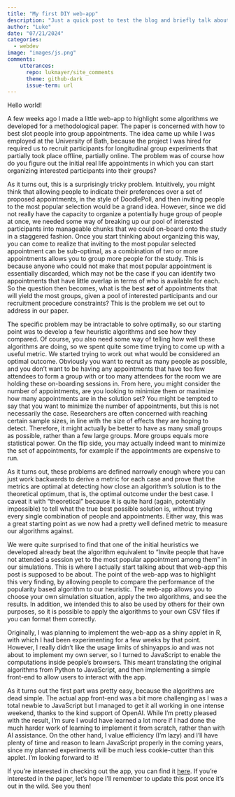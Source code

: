 ```yaml
---
title: "My first DIY web-app"
description: "Just a quick post to test the blog and briefly talk about my first ventures into JavaScript"
author: "Luke"
date: "07/21/2024"
categories:
  - webdev
image: "images/js.png"
comments:
    utterances:
      repo: lukmayer/site_comments
      theme: github-dark
      issue-term: url
---
```


Hello world!

A few weeks ago I made a little web-app to highlight some algorithms we developed for a methodological paper.
The paper is concerned with how to best slot people into group appointments.
The idea came up while I was employed at the University of Bath, because the project I was hired for required us to recruit participants for longitudinal group experiments that partially took place offline, partially online.
The problem was of course how do you figure out the initial real life appointments in which you can start organizing interested participants into their groups?

As it turns out, this is a surprisingly tricky problem. Intuitively, you might think that allowing people to indicate their preferences over a set of proposed appointments, in the style of DoodlePoll, and then inviting people to the most popular selection would be a grand idea. However, since we did not really have the capacity to organize a potentially huge group of people at once, we needed some way of breaking up our pool of interested participants into manageable chunks that we could on-board onto the study in a staggered fashion. Once you start thinking about organizing this way, you can come to realize that inviting to the most popular selected appointment can be sub-optimal, as a combination of two or more appointments allows you to group more people for the study. This is because anyone who could not make that most popular appointment is essentially discarded, which may not be the case if you can identify two appointments that have little overlap in terms of who is available for each. So the question then becomes, what is the best ***set*** of appointments that will yield the most groups, given a pool of interested participants and our recruitment procedure constraints? This is the problem we set out to address in our paper.

The specific problem may be intractable to solve optimally, so our starting point was to develop a few heuristic algorithms and see how they compared. Of course, you also need some way of telling how well these algorithms are doing, so we spent quite some time trying to come up with a useful metric. We started trying to work out what would be considered an optimal outcome. Obviously you want to recruit as many people as possible, and you don't want to be having any appointments that have too few attendees to form a group with or too many attendees for the room we are holding these on-boarding sessions in. From here, you might consider the number of appointments, are you looking to minimize them or maximize how many appointments are in the solution set? You might be tempted to say that you want to minimize the number of appointments, but this is not necessarily the case. Researchers are often concerned with reaching certain sample sizes, in line with the size of effects they are hoping to detect. Therefore, it might actually be better to have as many small groups as possible, rather than a few large groups. More groups equals more statistical power. On the flip side, you may actually indeed want to minimize the set of appointments, for example if the appointments are expensive to run.

As it turns out, these problems are defined narrowly enough where you can just work backwards to derive a metric for each case and prove that the metrics are optimal at detecting how close an algorithm's solution is to the theoretical optimum, that is, the optimal outcome under the best case. I caveat it with "theoretical" because it is quite hard (again, potentially impossible) to tell what the true best possible solution is, without trying every single combination of people and appointments. Either way, this was a great starting point as we now had a pretty well defined metric to measure our algorithms against.

We were quite surprised to find that one of the initial heuristics we developed already beat the algorithm equivalent to "Invite people that have not attended a session yet to the most popular appointment among them" in our simulations. This is where I actually start talking about that web-app this post is supposed to be about. The point of the web-app was to highlight this very finding, by allowing people to compare the performance of the popularity based algorithm to our heuristic. The web-app allows you to choose your own simulation situation, apply the two algorithms, and see the results. In addition, we intended this to also be used by others for their own purposes, so it is possible to apply the algorithms to your own CSV files if you can format them correctly.

Originally, I was planning to implement the web-app as a shiny applet in R, with which I had been experimenting for a few weeks by that point. However, I really didn't like the usage limits of shinyapps.io and was not about to implement my own server, so I turned to JavaScript to enable the computations inside people's browsers. This meant translating the original algorithms from Python to JavaScript, and then implementing a simple front-end to allow users to interact with the app. 

As it turns out the first part was pretty easy, because the algorithms are dead simple. The actual app front-end was a bit more challenging as I was a total newbie to JavaScript but I managed to get it all working in one intense weekend, thanks to the kind support of OpenAI. While I'm pretty pleased with the result, I'm sure I would have learned a lot more if I had done the much harder work of learning to implement it from scratch, rather than with AI assistance. On the other hand, I value efficiency (I'm lazy) and I'll have plenty of time and reason to learn JavaScript properly in the coming years, since my planned experiments will be much less cookie-cutter than this applet. I'm looking forward to it!

If you're interested in checking out the app, you can find it <a href="https://lukmayer.github.io/appointment_sets" target="_blank">here</a>. If you're interested in the paper, let's hope I'll remember to update this post once it's out in the wild. See you then!


